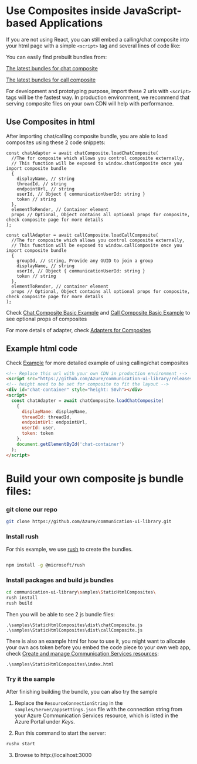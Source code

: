 
<Meta id="use-composite-in-non-react-environment" title="Composites/Cross-Framework Support" />

# Use Composites inside JavaScript-based Applications

If you are not using React, you can still embed a calling/chat composite into your html page with a simple `<script>` tag and several lines of code like:

You can easily find prebuilt bundles from:

[The latest bundles for chat composite](https://github.com/Azure/communication-ui-library/releases/latest/download/chatComposite.js)

[The latest bundles for call composite](https://github.com/Azure/communication-ui-library/releases/latest/download/callComposite.js)

For development and prototyping purpose, import these 2 urls with `<script>` tags will be the fastest way. In production environment, we recommend that serving composite files on your own CDN will help with performance.

## Use Composites in html

After importing chat/calling composite bundle, you are able to load composites using these 2 code snippets:

```tsx
const chatAdapter = await chatComposite.loadChatComposite(
  //The for composite which allows you control composite externally,
  // This function will be exposed to window.chatComposite once you import composite bundle
  {
    displayName, // string
    threadId, // string
    endpointUrl, // string
    userId, // Object { communicationUserId: string }
    token // string
  },
  elementToRender, // Container element
  props // Optional, Object contains all optional props for composite, check composite page for more details
);
```

```tsx
const callAdapter = await callComposite.loadCallComposite(
  //The for composite which allows you control composite externally,
  // This function will be exposed to window.callComposite once you import composite bundle
  {
    groupId, // string, Provide any GUID to join a group
    displayName, // string
    userId, // Object { communicationUserId: string }
    token // string
  },
  elementToRender, // container element
  props // Optional, Object contains all optional props for composite, check composite page for more details
);
```

Check [Chat Composite Basic Example](./?path=/docs/composites-chat-basicexample--basic-example) and [Call Composite Basic Example](./?path=/docs/composites-call-basicexample--basic-example) to see optional props of composites

For more details of adapter, check [Adapters for Composites](./?path=/story/statefulclient-reacthooks-adapters--page)

## Example html code

Check [Example](https://github.com/Azure/communication-ui-library/blob/PublicPreview/1.0.0-beta.3/samples/StaticHtmlComposites/index.html) for more detailed example of using calling/chat composites

```html
<!-- Replace this url with your own CDN in production environment -->
<script src="https://github.com/Azure/communication-ui-library/releases/latest/download/callComposite.js"></script>
<!-- height need to be set for composite to fit the layout -->
<div id="chat-container" style="height: 50vh"></div>
<script>
  const chatAdapter = await chatComposite.loadChatComposite(
    {
      displayName: displayName,
      threadId: threadId,
      endpointUrl: endpointUrl,
      userId: user,
      token: token
    },
    document.getElementById('chat-container')
  );
</script>
```

# Build your own composite js bundle files:

### git clone our repo

```bash
git clone https://github.com/Azure/communication-ui-library.git
```

### Install rush

For this example, we use [rush](https://rushjs.io/) to create the bundles.

```bash

npm install -g @microsoft/rush

```

### Install packages and build js bundles

```bash
cd communication-ui-library\samples\StaticHtmlComposites\
rush install
rush build
```

Then you will be able to see 2 js bundle files:

```
.\samples\StaticHtmlComposites\dist\chatComposite.js
.\samples\StaticHtmlComposites\dist\callComposite.js
```

There is also an example html for how to use it, you might want to allocate your own acs token before you embed the code piece to your own web app, check [Create and manage Communication Services resources](https://docs.microsoft.com/azure/communication-services/quickstarts/create-communication-resource?tabs=windows&pivots=platform-azp):

```
.\samples\StaticHtmlComposites\index.html
```

### Try it the sample

After finishing building the bundle, you can also try the sample

1. Replace the `ResourceConnectionString` in the `samples/Server/appsettings.json` file with the connection string from your Azure Communication Services resource, which is listed in the Azure Portal under _Keys_.

2. Run this command to start the server:

```bash
rushx start
```

3. Browse to http://localhost:3000

